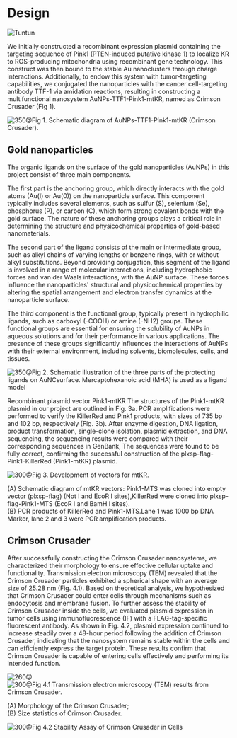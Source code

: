 
# Design

<HeadingWithTuntun title='Overview'>
  <Image
    src='/tuntun/5.png'
    width={100}
    height={100}
    className='absolute -top-[6.2rem] right-4 mx-auto w-32 md:-top-[7.3rem] md:w-36 lg:-top-[9rem] lg:w-44'
    alt="Tuntun"
  />
</HeadingWithTuntun>

We initially constructed a recombinant expression plasmid containing the targeting sequence of Pink1 (PTEN-induced putative kinase 1) to localize KR to ROS-producing mitochondria using recombinant gene technology. This construct was then bound to the stable Au nanoclusters through charge interactions. Additionally, to endow this system with tumor-targeting capabilities, we conjugated the nanoparticles with the cancer cell-targeting antibody TTF-1 via amidation reactions, resulting in constructing a multifunctional nanosystem AuNPs-TTF1-Pink1-mtKR, named as Crimson Crusader (Fig 1).

![350@Fig 1. Schematic diagram of AuNPs-TTF1-Pink1-mtKR (Crimson Crusader).](./fig1.jpg)

## Gold nanoparticles

The organic ligands on the surface of the gold nanoparticles (AuNPs) in this project consist of three main components.

The first part is the anchoring group, which directly interacts with the gold atoms (Au(I) or Au(0)) on the nanoparticle surface. This component typically includes several elements, such as sulfur (S), selenium (Se), phosphorus (P), or carbon (C), which form strong covalent bonds with the gold surface. The nature of these anchoring groups plays a critical role in determining the structure and physicochemical properties of gold-based nanomaterials.

The second part of the ligand consists of the main or intermediate group, such as alkyl chains of varying lengths or benzene rings, with or without alkyl substitutions. Beyond providing conjugation, this segment of the ligand is involved in a range of molecular interactions, including hydrophobic forces and van der Waals interactions, with the AuNP surface. These forces influence the nanoparticles' structural and physicochemical properties by altering the spatial arrangement and electron transfer dynamics at the nanoparticle surface.

The third component is the functional group, typically present in hydrophilic ligands, such as carboxyl (-COOH) or amine (-NH2) groups. These functional groups are essential for ensuring the solubility of AuNPs in aqueous solutions and for their performance in various applications. The presence of these groups significantly influences the interactions of AuNPs with their external environment, including solvents, biomolecules, cells, and tissues.

![350@Fig 2. Schematic illustration of the three parts of the protecting ligands on AuNCsurface. Mercaptohexanoic acid (MHA) is used as a ligand model](./fig2.png)

Recombinant plasmid vector Pink1-mtKR
The structures of the Pink1-mtKR plasmid in our project are outlined in Fig. 3a. PCR amplifications were performed to verify the KillerRed and Pink1 products, with sizes of 735 bp and 102 bp, respectively (Fig. 3b). After enzyme digestion, DNA ligation, product transformation, single-clone isolation, plasmid extraction, and DNA sequencing, the sequencing results were compared with their corresponding sequences in GenBank, The sequences were found to be fully correct, confirming the successful construction of the plxsp-flag-Pink1-KillerRed (Pink1-mtKR) plasmid.

![300@Fig 3. Development of vectors for mtKR.](./fig3.png)

<div className='flex flex-col items-center justify-center not-prose'>
  <div className='w-[90%] text-center'>
    (A) Schematic diagram of mtKR vectors: Pink1-MTS was cloned into empty vector
    (plxsp-flag) (Not I and EcoR I sites),KillerRed were cloned into
    plxsp-flag-Pink1-MTS (EcoR I and BamH I sites).
  </div>

  <div className='w-[90%] text-center'>
    (B) PCR products of KillerRed and Pink1-MTS.Lane 1 was 1000 bp DNA Marker,
    lane 2 and 3 were PCR amplification products.
  </div>
</div>

## Crimson Crusader

After successfully constructing the Crimson Crusader nanosystems, we characterized their morphology to ensure effective cellular uptake and functionality. Transmission electron microscopy (TEM) revealed that the Crimson Crusader particles exhibited a spherical shape with an average size of 25.28 nm (Fig. 4.1). Based on theoretical analysis, we hypothesized that Crimson Crusader could enter cells through mechanisms such as endocytosis and membrane fusion. To further assess the stability of Crimson Crusader inside the cells, we evaluated plasmid expression in tumor cells using immunofluorescence (IF) with a FLAG-tag-specific fluorescent antibody. As shown in Fig. 4.2, plasmid expression continued to increase steadily over a 48-hour period following the addition of Crimson Crusader, indicating that the nanosystem remains stable within the cells and can efficiently express the target protein. These results confirm that Crimson Crusader is capable of entering cells effectively and performing its intended function.

![260@](./fig4.1A.png)
![300@Fig 4.1 Transmission electron microscopy (TEM) results from Crimson Crusader.](./fig4.1B.png)

<div className='flex flex-col items-center justify-center not-prose'>
  <div className='w-[90%] text-center'>
    (A) Morphology of the Crimson Crusader;
  </div>

  <div className='w-[90%] text-center'>
    (B) Size statistics of Crimson Crusader.
  </div>
</div>

![300@Fig 4.2 Stability Assay of Crimson Crusader in Cells](./fig4.2.png)
